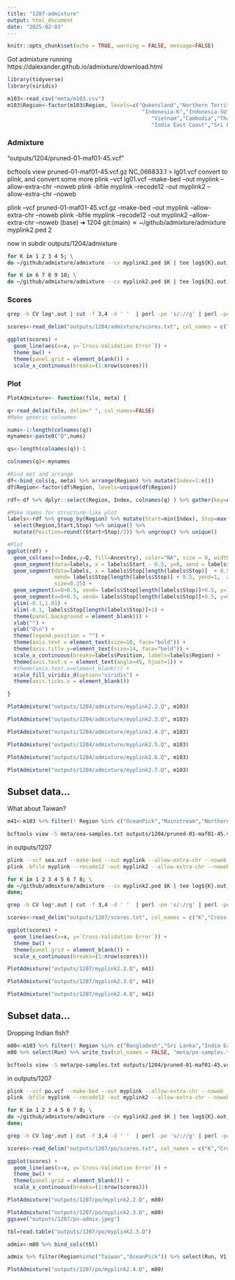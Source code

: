 ```yaml
---
title: "1207-admixture"
output: html_document
date: "2025-02-03"
---
```


```r
knitr::opts_chunk$set(echo = TRUE, warning = FALSE, message=FALSE)
```

Got admixture running
https://dalexander.github.io/admixture/download.html

```r
library(tidyverse)
library(viridis)
```

```r
m103<-read_csv("meta/m103.csv")
m103$Region<-factor(m103$Region, levels=c("Queensland","Northern Territory","Papua New Guinea","Mainstream","OceanPick",
                                           "Indonesia-K","Indonesia-SU","Indonesia-SJ","Philippines","Taiwan",
                                              "Vietnam","Cambodia","Thailand", "Bangladesh",
                                              "India East Coast","Sri Lanka","India West Coast"))
```

### Admixture

"outputs/1204/pruned-01-maf01-45.vcf"

bcftools view pruned-01-maf01-45.vcf.gz NC_066833.1  > lg01.vcf
convert to plink, and convert some more
plink --vcf lg01.vcf --make-bed --out myplink --allow-extra-chr --noweb
plink -bfile myplink --recode12 -out myplink2 --allow-extra-chr --noweb

plink --vcf pruned-01-maf01-45.vcf.gz --make-bed --out myplink --allow-extra-chr --noweb
plink -bfile myplink --recode12 -out myplink2 --allow-extra-chr --noweb
(base) ➜  1204 git:(main) ✗ ~/github/admixture/admixture myplink2.ped 2                                             

now in subdir outputs/1204/admixture

```sh
for K in 1 2 3 4 5; \
do ~/github/admixture/admixture --cv myplink2.ped $K | tee log${K}.out; done

for K in 6 7 8 9 10; \
do ~/github/admixture/admixture --cv myplink2.ped $K | tee log${K}.out; done
```

### Scores
```sh
grep -h CV log*.out | cut -f 3,4 -d ' '  | perl -pe 's/://g' | perl -pe s'/\(|\)//g' > scores.txt 
```


```r
scores<-read_delim("outputs/1204/admixture/scores.txt", col_names = c("K","Cross-Validation Error")) %>% mutate(x=1:n())

ggplot(scores) +
  geom_line(aes(x=x, y=`Cross-Validation Error`)) +
  theme_bw() +
  theme(panel.grid = element_blank()) +
  scale_x_continuous(breaks=(1:nrow(scores)))
```
### Plot


```r
PlotAdmixture<- function(file, meta) {

q<-read_delim(file, delim=" ", col_names=FALSE)
#Make generic colnames

nums<-1:length(colnames(q))
mynames<-paste0("Q",nums)

qs<-length(colnames(q))-1

colnames(q)<-mynames

#Bind met and arrange 
df<-bind_cols(q, meta) %>% arrange(Region) %>% mutate(Index=1:n())
df$Region<-factor(df$Region, levels=unique(df$Region))

rdf<-df %>% dplyr::select(Region, Index, colnames(q) ) %>% gather(key=Ancestry, value=Q, 3:(3+length(colnames(q))-1))

#Make names for structure-like plot
labels<-rdf %>% group_by(Region) %>% mutate(Start=min(Index), Stop=max(Index)) %>% 
  select(Region,Start,Stop) %>% unique() %>% 
  mutate(Position=round((Start+Stop)/2)) %>% ungroup() %>% unique()

#Plot
ggplot(rdf) + 
  geom_col(aes(x=Index,y=Q, fill=Ancestry), color="NA", size = 0, width = 1) +
  geom_segment(data=labels, x = labels$Start - 0.5, y=0, xend = labels$Start-0.5, yend=1, alpha=0.9, size=0.25) +
  geom_segment(data=labels, x = labels$Stop[length(labels$Stop)]  + 0.5, y=0, 
               xend= labels$Stop[length(labels$Stop)] + 0.5, yend=1,  alpha=0.9,
               size=0.25) +
  geom_segment(x=0+0.5, xend= labels$Stop[length(labels$Stop)]+0.5, y=1, yend=1, alpha=0.9, size=0.25) +
  geom_segment(x=0+0.5, xend= labels$Stop[length(labels$Stop)]+0.5, y=0, yend=0, alpha=0.9, size=0.25) +
  ylim(-0.1,1.01) +
  xlim(-0.1, labels$Stop[length(labels$Stop)]+1) +
  theme(panel.background = element_blank()) +
  xlab("") +
  ylab("Q\n") +
  theme(legend.position = "") +
  theme(axis.text = element_text(size=10, face="bold")) +
  theme(axis.title.y=element_text(size=14, face="bold")) +
  scale_x_continuous(breaks=labels$Position, labels=labels$Region) +
  theme(axis.text.x = element_text(angle=45, hjust=1)) +
  #theme(axis.text.x=element_blank()) +
  scale_fill_viridis_d(option="viridis") +
  theme(axis.ticks.x = element_blank())

}
```

```r
PlotAdmixture("outputs/1204/admixture/myplink2.2.Q", m103)
```

```r
PlotAdmixture("outputs/1204/admixture/myplink2.3.Q", m103)
```


```r
PlotAdmixture("outputs/1204/admixture/myplink2.4.Q", m103)
```

```r
PlotAdmixture("outputs/1204/admixture/myplink2.5.Q", m103)
```
```r
PlotAdmixture("outputs/1204/admixture/myplink2.6.Q", m103)
```

```r
PlotAdmixture("outputs/1204/admixture/myplink2.7.Q", m103)
```
## Subset data...

What about Taiwan? 


```r
m41<-m103 %>% filter(! Region %in% c("OceanPick","Mainstream","Northern Territory","Papua New Guinea","Queensland","Bangladesh","Sri Lanka","India East Coast","India West Coast")) 
```

```sh
bcftools view -S meta/sea-samples.txt outputs/1204/pruned-01-maf01-45.vcf.gz | bcftools +fill-tags  -- -t MAF,F_MISSING | bcftools view -i 'F_MISSING < 0.05' | bcftools view -i 'INFO/MAF > 0.01' > outputs/1207/sea.vcf
```

in outputs/1207
```sh
plink --vcf sea.vcf --make-bed --out myplink --allow-extra-chr --noweb
plink -bfile myplink --recode12 -out myplink2 --allow-extra-chr --noweb

for K in 1 2 3 4 5 6 7 8; \
do ~/github/admixture/admixture --cv myplink2.ped $K | tee log${K}.out;
done;

grep -h CV log*.out | cut -f 3,4 -d ' '  | perl -pe 's/://g' | perl -pe s'/\(|\)//g' > scores.txt 
```


```r
scores<-read_delim("outputs/1207/scores.txt", col_names = c("K","Cross-Validation Error")) %>% mutate(x=1:n())

ggplot(scores) +
  geom_line(aes(x=x, y=`Cross-Validation Error`)) +
  theme_bw() +
  theme(panel.grid = element_blank()) +
  scale_x_continuous(breaks=(1:nrow(scores)))
```

```r
PlotAdmixture("outputs/1207/myplink2.2.Q", m41)
```

```r
PlotAdmixture("outputs/1207/myplink2.3.Q", m41)
```


```r
PlotAdmixture("outputs/1207/myplink2.4.Q", m41)
```


## Subset data...

Dropping Indian fish? 


```r
m80<-m103 %>% filter(! Region %in% c("Bangladesh","Sri Lanka","India East Coast","India West Coast")) 
m80 %>% select(Run) %>% write_tsv(col_names = FALSE, "meta/po-samples.txt")
```

```sh
bcftools view -S meta/po-samples.txt outputs/1204/pruned-01-maf01-45.vcf.gz | bcftools +fill-tags  -- -t MAF,F_MISSING | bcftools view -i 'F_MISSING < 0.05' | bcftools view -i 'INFO/MAF > 0.01' > outputs/1207/po/po.vcf
```

in outputs/1207
```sh
plink --vcf po.vcf --make-bed --out myplink --allow-extra-chr --noweb
plink -bfile myplink --recode12 -out myplink2 --allow-extra-chr --noweb

for K in 1 2 3 4 5 6 7 8; \
do ~/github/admixture/admixture --cv myplink2.ped $K | tee log${K}.out;
done;

grep -h CV log*.out | cut -f 3,4 -d ' '  | perl -pe 's/://g' | perl -pe s'/\(|\)//g' > scores.txt 
```


```r
scores<-read_delim("outputs/1207/po/scores.txt", col_names = c("K","Cross-Validation Error")) %>% mutate(x=1:n())

ggplot(scores) +
  geom_line(aes(x=x, y=`Cross-Validation Error`)) +
  theme_bw() +
  theme(panel.grid = element_blank()) +
  scale_x_continuous(breaks=(1:nrow(scores)))
```

```r
PlotAdmixture("outputs/1207/po/myplink2.2.Q", m80)
```

```r
PlotAdmixture("outputs/1207/po/myplink2.3.Q", m80)
ggsave("outputs/1207/po-admix.jpeg")
```
```r
tbl=read.table("outputs/1207/po/myplink2.3.Q")

admix<-m80 %>% bind_cols(tbl)

admix %>% filter(Region%in%c("Taiwan","OceanPick")) %>% select(Run, V1, V2, V3)
```


```r
PlotAdmixture("outputs/1207/po/myplink2.4.Q", m80)
```